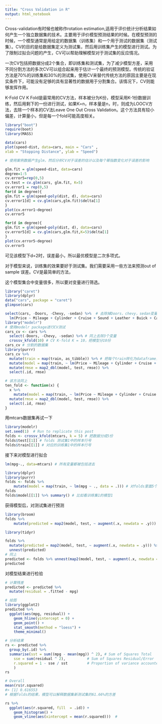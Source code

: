 ```yaml
---
title: "Cross Validation in R"
output: html_notebook
---
```


Cross-validation有时候也被称作rotation estimation,适用于评价统计分析结果如何产生一个独立数据集的技术。主要用于评价模型预测结果的时候。在模型预测的时候，一个模型通常是用给定的数据集（训练集）和一个用于测试的数据集（测试集）。CV的目的是给数据集定义为测试集，然后用训练集产生的模型进行测试。为了限制过拟合问题的产生，CV可以帮助理解模型对于测试集的反应情况。

一次CV包括把数据分成2个集合，即训练集和测试集，为了减少模型方差，采用不同分割方法的多次CV可以组合起来用于估计一个最终的预测模型。传统的验证方法是70%的训练集和30%的测试集，使用CV来替代传统方法的原因主要是在现实条件下，可能没有足够的具有显著性的数据用于分割集合。该情况下，CV则能够发挥作用。

K-Fold CV
K Fold是最常用的CV方法，样本被分为K份，模型采用K-1份数据训练，然后用剩下的一份进行测试，如果K=n，样本量是n，时，则成为LOOCV方法，去除一个样本的CV法Leave One Out Cross Validation。这个方法具有较小偏差，计算量小，但是每一个fold可能高度相关。

```r
library("boot")
require(boot)
library(MASS)

data(cars)
plot(speed~dist, data=cars, main = "Cars" ,
xlab = "Stopping Distance", ylab = "Speed")
```
```r
# 使用案例数据产生glm，然后分析CV对于误差的估计以及每个幂指数变化对于误差的影响

glm.fit = glm(speed~dist, data=cars)
degree=1:5
cv.error5=rep(0,5)
cv.test = cv.glm(cars, glm.fit, K=5)
cv.error1 = rep(0,5)
for(d in degree){
glm.fit = glm(speed~poly(dist, d), data=cars)
cv.error1[d] = cv.glm(cars,glm.fit)$delta[1]
}
plot(cv.error1~degree)
cv.error5

for(d in degree){
glm.fit = glm(speed~poly(dist, d), data=cars)
cv.error5[d] = cv.glm(cars,glm.fit,K=5)$delta[1]
}
plot(cv.error5~degree)
cv.error5

```
可见该模型下d=2时，误差最小，所以最优模型是二次多项式。

对于模型来说，训练集的效果要好于测试集。我们需要采用一些方法来预测out of sample 误差。CV是最简单的方法，

这个模型集合中变量很多，所以要对变量进行筛选。

```r
library("caret")
library(dplyr)
data("cars", package = "caret")
glimpse(cars)

select(cars, -Doors, -Chevy, -sedan) %>%  # 去除掉Doors，chevy，sedan变量
  lm(Price ~ Mileage + Cylinder + Cruise + Sound + Leather + Buick + Cadillac + Pontiac + Saab + Saturn + convertible + coupe + hatchback + wagon, data = .) # 对模型进行线性拟合
library("modelr")
# 使用modelr package进行CV测试
cars_cv <- cars %>% 
  select(-Doors, -Chevy, -sedan) %>% # 同上去除3个变量
  crossv_kfold(10) # CV K-fold K = 10，把模型分10份
cars_cv # 分割的数据集
library(purrr)
cars_cv %>% 
  mutate(train = map(train, as_tibble)) %>% # 把每个train转化为dataframe，然后给定义变量train
  mutate(model = map(train, ~ lm(Price ~ Mileage + Cylinder + Cruise + Sound + Leather + Buick + Cadillac + Pontiac + Saab + Saturn + convertible + coupe + hatchback + wagon,  data = .))) %>% # 对每个train，做线性回归拟合
  mutate(rmse = map2_dbl(model, test, rmse)) %>%
  select(.id, rmse)
```
```r

# 该方法同上
ten_fold <- function(x) {
  x %>% 
    mutate(model = map(train, ~ lm(Price ~ Mileage + Cylinder + Cruise + Sound + Leather + Buick + Cadillac + Pontiac + Saab + Saturn + convertible + coupe + hatchback + wagon, data = .))) %>%
  mutate(rmse = map2_dbl(model, test, rmse)) %>%
  select(.id, rmse)
}

```

用mtcars数据集再试一下
```r
library(modelr)
set.seed(1)  # Run to replicate this post
folds <- crossv_kfold(mtcars, k = 5) # 把数据分成5份
folds$test[[1]] # folds 测试集1中的样本行号
folds$train[[1]] # 对应的训练集1中的样本行号
```
接下来对模型进行拟合
```r
lm(mpg~., data=mtcars) # 所有变量都被包括进去
```

```r
library(dplyr)
library(purrr)
folds <- folds %>% 
    mutate(model = map(train, ~ lm(mpg ~ ., data = .))) # 对folds里面5个训练集分别进行拟合，并放到新的变量model中
folds 
folds$model[[1]] %>% summary() # 比如看训练集1的模型1
```

获得模型后，对测试集进行预测 
```r
library(broom)
folds %>% 
    mutate(predicted = map2(model, test, ~ augment(.x, newdata = .y))) # 产生一个新的测试集结果的列predicted
```


```r
library(tidyr)

folds %>%
  mutate(predicted = map2(model, test, ~ augment(.x, newdata = .y))) %>% 
  unnest(predicted)
# 同上
predicted <- folds %>% unnest(map2(model, test, ~ augment(.x, newdata = .y)))
predicted
```

对模型结果进行检验

```r
# 计算残差
predicted <- predicted %>% 
  mutate(residual = .fitted - mpg)

# 绘图
library(ggplot2)
predicted %>%
  ggplot(aes(mpg, residual)) +
    geom_hline(yintercept = 0) +
    geom_point() +
    stat_smooth(method = "loess") +
    theme_minimal()

# 分析结果
rs <- predicted %>%
  group_by(.id) %>% 
  summarise(sst = sum((mpg - mean(mpg)) ^ 2), # Sum of Squares Total
    sse = sum(residual ^ 2),          # Sum of Squares Residual/Error
    r.squared = 1 - sse / sst         # Proportion of variance accounted for
    )
rs
```


```r
# Overall
mean(rs$r.squared)
#> [1] 0.616553
# 根据folds的结果，模型可以解释数据集新测试集的61.66%的方差

rs %>% 
  ggplot(aes(r.squared, fill  = .id)) +
    geom_histogram() +
    geom_vline(aes(xintercept = mean(r.squared)))  # 
```
